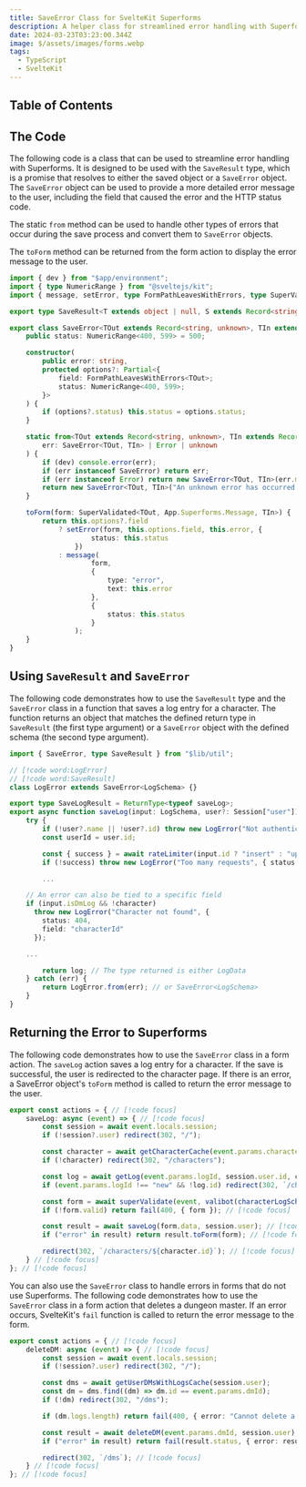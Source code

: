 ```yaml
---
title: SaveError Class for SvelteKit Superforms
description: A helper class for streamlined error handling with Superforms.
date: 2024-03-23T03:23:00.344Z
image: $/assets/images/forms.webp
tags:
  - TypeScript
  - SvelteKit
---
```


## Table of Contents

## The Code

The following code is a class that can be used to streamline error handling with Superforms. It is designed to be used with the `SaveResult` type, which is a promise that resolves to either the saved object or a `SaveError` object. The `SaveError` object can be used to provide a more detailed error message to the user, including the field that caused the error and the HTTP status code.

The static `from` method can be used to handle other types of errors that occur during the save process and convert them to `SaveError` objects.

The `toForm` method can be returned from the form action to display the error message to the user. 

```ts
import { dev } from "$app/environment";
import { type NumericRange } from "@sveltejs/kit";
import { message, setError, type FormPathLeavesWithErrors, type SuperValidated } from "sveltekit-superforms";

export type SaveResult<T extends object | null, S extends Record<string, unknown>> = Promise<T | SaveError<S>>;

export class SaveError<TOut extends Record<string, unknown>, TIn extends Record<string, unknown> = TOut> {
	public status: NumericRange<400, 599> = 500;

	constructor(
		public error: string,
		protected options?: Partial<{
			field: FormPathLeavesWithErrors<TOut>;
			status: NumericRange<400, 599>;
		}>
	) {
		if (options?.status) this.status = options.status;
	}

	static from<TOut extends Record<string, unknown>, TIn extends Record<string, unknown> = TOut>(
		err: SaveError<TOut, TIn> | Error | unknown
	) {
		if (dev) console.error(err);
		if (err instanceof SaveError) return err;
		if (err instanceof Error) return new SaveError<TOut, TIn>(err.message);
		return new SaveError<TOut, TIn>("An unknown error has occurred.");
	}

	toForm(form: SuperValidated<TOut, App.Superforms.Message, TIn>) {
		return this.options?.field
			? setError(form, this.options.field, this.error, {
					status: this.status
				})
			: message(
					form,
					{
						type: "error",
						text: this.error
					},
					{
						status: this.status
					}
				);
	}
}
```

## Using `SaveResult` and `SaveError`

The following code demonstrates how to use the `SaveResult` type and the `SaveError` class in a function that saves a log entry for a character. The function returns an object that matches the defined return type in `SaveResult` (the first type argument) or a `SaveError` object with the defined schema (the second type argument).

```ts
import { SaveError, type SaveResult } from "$lib/util";

// [!code word:LogError]
// [!code word:SaveResult]
class LogError extends SaveError<LogSchema> {}

export type SaveLogResult = ReturnType<typeof saveLog>;
export async function saveLog(input: LogSchema, user?: Session["user"]): SaveResult<LogData, LogSchema> {
	try {
		if (!user?.name || !user?.id) throw new LogError("Not authenticated", { status: 401 });
		const userId = user.id;

		const { success } = await rateLimiter(input.id ? "insert" : "update", user.id);
		if (!success) throw new LogError("Too many requests", { status: 429 });

		...

    // An error can also be tied to a specific field
    if (input.isDmLog && !character)
      throw new LogError("Character not found", {
        status: 404,
        field: "characterId"
      });

    ...

		return log; // The type returned is either LogData
	} catch (err) {
		return LogError.from(err); // or SaveError<LogSchema>
	}
}
```

## Returning the Error to Superforms

The following code demonstrates how to use the `SaveError` class in a form action. The `saveLog` action saves a log entry for a character. If the save is successful, the user is redirected to the character page. If there is an error, a SaveError object's `toForm` method is called to return the error message to the user.

```ts
export const actions = { // [!code focus]
	saveLog: async (event) => { // [!code focus]
		const session = await event.locals.session;
		if (!session?.user) redirect(302, "/");

		const character = await getCharacterCache(event.params.characterId || "");
		if (!character) redirect(302, "/characters");

		const log = await getLog(event.params.logId, session.user.id, character.id);
		if (event.params.logId !== "new" && !log.id) redirect(302, `/characters/${character.id}`);

		const form = await superValidate(event, valibot(characterLogSchema(character))); // [!code focus]
		if (!form.valid) return fail(400, { form }); // [!code focus]

		const result = await saveLog(form.data, session.user); // [!code focus] // [!code highlight]
		if ("error" in result) return result.toForm(form); // [!code focus] // [!code highlight]

		redirect(302, `/characters/${character.id}`); // [!code focus]
	} // [!code focus]
}; // [!code focus]
```

You can also use the `SaveError` class to handle errors in forms that do not use Superforms. The following code demonstrates how to use the `SaveError` class in a form action that deletes a dungeon master. If an error occurs, SvelteKit's `fail` function is called to return the error message to the form.

```ts
export const actions = { // [!code focus]
	deleteDM: async (event) => { // [!code focus]
		const session = await event.locals.session;
		if (!session?.user) redirect(302, "/");

		const dms = await getUserDMsWithLogsCache(session.user);
		const dm = dms.find((dm) => dm.id == event.params.dmId);
		if (!dm) redirect(302, "/dms");

		if (dm.logs.length) return fail(400, { error: "Cannot delete a DM with logs" });

		const result = await deleteDM(event.params.dmId, session.user); // [!code focus]
		if ("error" in result) return fail(result.status, { error: result.error }); // [!code focus]

		redirect(302, `/dms`); // [!code focus]
	} // [!code focus]
}; // [!code focus]
```